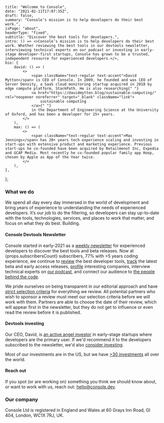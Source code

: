     title: "Welcome to Console",
    date: "2021-02-11T17:07:35Z",
    draft: false,
    summary: "Console’s mission is to help developers do their best work.",
    isPage: "about",
    headerType: "fixed",
    subtitle: "Discover the best tools for developers.",
    intro: () => <>Console’s mission is to help developers do their best work. Whether reviewing the best tools in our devtools newsletter, interviewing technical experts on our podcast or investing in early-stage developer-first startups, Console has grown to be a trusted, independent resource for experienced developers.</>,
    bio: {
        david: () => (
            <>
                <span className="text-regular text-accent">David Mytton</span> is CEO of Console. In 2009, he founded and was CEO of Server Density, a SaaS cloud monitoring startup acquired in 2018 by edge compute platform, StackPath. He is also researching{" "}
                <a href="https://davidmytton.blog/sustainable-computing/" rel="noopener noreferrer" target="_blank" className="link">
                    sustainable computing
                </a>{" "}
                in the Department of Engineering Science at the University of Oxford, and has been a developer for 15+ years.
            </>
        ),
        max: () => (
            <>
                <span className="text-regular text-accent">Max Jennings</span> has 20+ years tech experience scaling and investing in start-ups with extensive product and marketing experience. Previous start-ups he co-founded have been acquired by Retailmenot Inc, Expedia and GCAP Media. Most recently he co-founded popular family app Hoop, chosen by Apple as App of the Year twice.
            </>
        ),
    },
};

### What we do

We spend all day every day immersed in the world of development and bring years
of experience to understanding the needs of experienced developers. It’s our job
to do the filtering, so developers can stay up-to-date with the tools,
technologies, services, and places to work that matter, and focus on what they
do best. Building.

#### Console Devtools Newsletter

Console started in early-2021 as a [weekly newsletter](/latest/) for experienced
developers to discover the best tools and beta releases. Now at {props.subscribersCount}
subscribers, 77% with >5 years coding experience, we continue to
[review](/tools/) the best developer tools, [track](/betas/) the latest beta and
early access releases, [profile](/profiles/) interesting companies, interview
technical experts on [our podcast](/podcast/), and connect our audience to [the
people behind the code](/interviews/).

We pride ourselves on being transparent in our editorial approach and have
[strict selection criteria](/selection-criteria/) for everything we review. All
potential partners who wish to sponsor a review must meet our selection criteria
before we will work with them. Partners are able to choose the date of their
review, which will appear first in the newsletter, but they do not get to
influence or even read the review before it is published.

#### Devtools investing

Our CEO, David, is [an active angel
investor](https://davidmytton.blog/investments/) in early-stage startups where
developers are the primary user. If we'd recommend it to the developers
subscribed to the newsletter, we'd also [consider
investing](https://davidmytton.blog/devtools-startups-standing-out-to-investors/).

Most of our investments are in the US, but we have [>30
investments](https://davidmytton.blog/investments/#investments) all over the
world.

#### Reach out

If you spot (or are working on) something you think we should know about, or
want to work with us, reach out: [hello@console.dev](mailto:hello@console.dev).

### Our company

Console Ltd is registered in England and Wales at 60 Grays Inn Road, GI 404,
London, WC1X 7RJ, UK.
